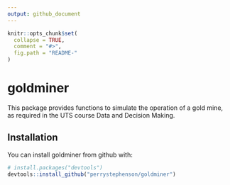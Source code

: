 ```yaml
---
output: github_document
---
```


<!-- README.md is generated from README.Rmd. Please edit that file -->

```r
knitr::opts_chunk$set(
  collapse = TRUE,
  comment = "#>",
  fig.path = "README-"
)
```

# goldminer

This package provides functions to simulate the operation of a gold mine, as
required in the UTS course Data and Decision Making. 

## Installation

You can install goldminer from github with:

```r
# install.packages("devtools")
devtools::install_github("perrystephenson/goldminer")
```

